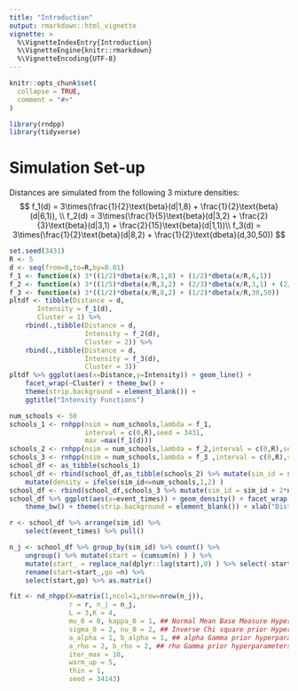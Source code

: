 ```yaml
---
title: "Introduction"
output: rmarkdown::html_vignette
vignette: >
  %\VignetteIndexEntry{Introduction}
  %\VignetteEngine{knitr::rmarkdown}
  %\VignetteEncoding{UTF-8}
---
```


```r
knitr::opts_chunk$set(
  collapse = TRUE,
  comment = "#>"
)
```

```r
library(rndpp)
library(tidyverse)
```


# Simulation Set-up

Distances are simulated from the following 3 mixture densities:
$$
f_1(d) = 3\times(\frac{1}{2}\text{beta}(d|1,8) + \frac{1}{2}\text{beta}(d|6,1)), \\
f_2(d) = 3\times(\frac{1}{5}\text{beta}(d|3,2) + \frac{2}{3}\text{beta}(d|3,1) + \frac{2}{15}\text{beta}(d|1,1))\\
f_3(d) = 3\times(\frac{1}{2}\text{beta}(d|8,2) + \frac{1}{2}\text{dbeta}(d,30,50))
$$


```r
set.seed(3431)
R <- 5
d <- seq(from=0,to=R,by=0.01)
f_1 <- function(x) 3*((1/2)*dbeta(x/R,1,8) + (1/2)*dbeta(x/R,6,1))
f_2 <- function(x) 3*((1/5)*dbeta(x/R,3,2) + (2/3)*dbeta(x/R,3,1) + (2/15)*dbeta(x/R,1,1))
f_3 <- function(x) 3*((1/2)*dbeta(x/R,8,2) + (1/2)*dbeta(x/R,30,50))
pltdf <- tibble(Distance = d,
       Intensity = f_1(d),
       Cluster = 1) %>% 
    rbind(.,tibble(Distance = d,
                   Intensity = f_2(d),
                   Cluster = 2)) %>% 
    rbind(.,tibble(Distance = d,
                   Intensity = f_3(d),
                   Cluster = 3))
pltdf %>% ggplot(aes(x=Distance,y=Intensity)) + geom_line() + 
    facet_wrap(~Cluster) + theme_bw() + 
    theme(strip.background = element_blank()) + 
    ggtitle("Intensity Functions")

```

```r
num_schools <- 50
schools_1 <- rnhpp(nsim = num_schools,lambda = f_1,
                   interval = c(0,R),seed = 3431,
                   max =max(f_1(d)))
schools_2 <- rnhpp(nsim = num_schools,lambda = f_2,interval = c(0,R),seed = 3431,max = max(f_2(d)))
schools_3 <- rnhpp(nsim = num_schools,lambda = f_3 ,interval = c(0,R),seed = 3431,max = max(f_3(d)))
school_df <- as_tibble(schools_1)
school_df <- rbind(school_df,as_tibble(schools_2) %>% mutate(sim_id = sim_id + num_schools)) %>% 
    mutate(density = ifelse(sim_id<=num_schools,1,2) )
school_df <- rbind(school_df,schools_3 %>% mutate(sim_id = sim_id + 2*num_schools, density=3))
school_df %>% ggplot(aes(x=event_times)) + geom_density() + facet_wrap(~density) + 
    theme_bw() + theme(strip.background = element_blank()) + xlab("Distance")
```

```r
r <- school_df %>% arrange(sim_id) %>% 
    select(event_times) %>% pull()

n_j <- school_df %>% group_by(sim_id) %>% count() %>% 
    ungroup() %>% mutate(start = (cumsum(n) ) ) %>% 
    mutate(start_ = replace_na(dplyr::lag(start),0) ) %>% select(-start) %>% 
    rename(start=start_,go =n) %>% 
    select(start,go) %>% as.matrix()
```


```r
fit <- nd_nhpp(X=matrix(1,ncol=1,nrow=nrow(n_j)),
               r = r, n_j = n_j,
               L = 3,K = 4,
               mu_0 = 0, kappa_0 = 1, ## Normal Mean Base Measure Hyperparameters
               sigma_0 = 2, nu_0 = 2, ## Inverse Chi square prior Hyperparameters
               a_alpha = 1, b_alpha = 1, ## alpha Gamma prior hyperparameters
               a_rho = 2, b_rho = 2, ## rho Gamma prior hyperparameters
               iter_max = 10,
               warm_up = 5,
               thin = 1,
               seed = 34143)
```
